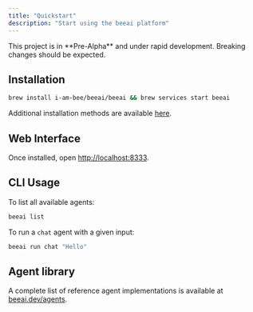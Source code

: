 ```yaml
---
title: "Quickstart"
description: "Start using the beeai platform"
---
```


<Warning>
  This project is in **Pre-Alpha** and under rapid development. Breaking changes should be expected.
</Warning>

## Installation

```sh
brew install i-am-bee/beeai/beeai && brew services start beeai
```

Additional installation methods are available [here](./installation.mdx).

## Web Interface

Once installed, open [http://localhost:8333](http://localhost:8333).

## CLI Usage

To list all available agents:

```sh
beeai list
```

To run a `chat` agent with a given input:

```sh
beeai run chat "Hello"
```

## Agent library

A complete list of reference agent implementations is available at [beeai.dev/agents](https://beeai.dev/agents).